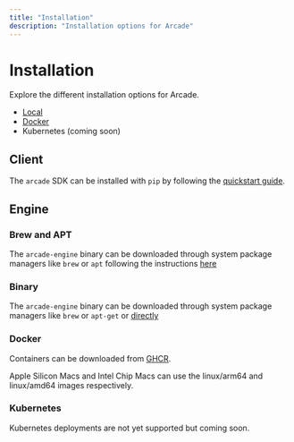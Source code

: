 ```yaml
---
title: "Installation"
description: "Installation options for Arcade"
---
```


# Installation

Explore the different installation options for Arcade.

- [Local](/home/install/local)
- [Docker](/home/install/docker)
- Kubernetes (coming soon)

## Client

The `arcade` SDK can be installed with `pip` by following the [quickstart guide](/home/quickstart).

## Engine

### Brew and APT

The `arcade-engine` binary can be downloaded through system package managers like `brew` or `apt` following the instructions [here](/home/install/local#install-the-engine)

### Binary

The `arcade-engine` binary can be downloaded through system package managers like `brew` or `apt-get` or [directly](https://deb.arcade.dev/ubuntu/dists/stable/main/)

### Docker

Containers can be downloaded from [GHCR](https://github.com/orgs/ArcadeAI/packages).

<Note>
  Apple Silicon Macs and Intel Chip Macs can use the linux/arm64 and linux/amd64
  images respectively.
</Note>

### Kubernetes

Kubernetes deployments are not yet supported but coming soon.
